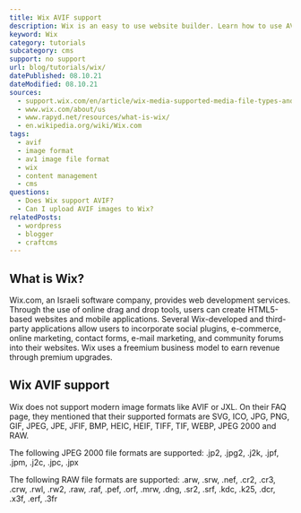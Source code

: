 ```yaml
---
title: Wix AVIF support
description: Wix is an easy to use website builder. Learn how to use AVIF images within Wix.
keyword: Wix
category: tutorials
subcategory: cms
support: no support
url: blog/tutorials/wix/
datePublished: 08.10.21
dateModified: 08.10.21
sources:
  - support.wix.com/en/article/wix-media-supported-media-file-types-and-file-sizes
  - www.wix.com/about/us
  - www.rapyd.net/resources/what-is-wix/
  - en.wikipedia.org/wiki/Wix.com
tags:
  - avif
  - image format
  - av1 image file format
  - wix
  - content management
  - cms
questions:
  - Does Wix support AVIF?
  - Can I upload AVIF images to Wix?
relatedPosts:
  - wordpress
  - blogger
  - craftcms
---
```


## What is Wix?

Wix.com, an Israeli software company, provides web development services. Through the use of online drag and drop tools, users can create HTML5-based websites and mobile applications. Several Wix-developed and third-party applications allow users to incorporate social plugins, e-commerce, online marketing, contact forms, e-mail marketing, and community forums into their websites. Wix uses a freemium business model to earn revenue through premium upgrades.

## Wix AVIF support

Wix does not support modern image formats like AVIF or JXL. On their FAQ page, they mentioned that their supported formats are SVG, ICO, JPG, PNG, GIF, JPEG, JPE, JFIF, BMP, HEIC, HEIF, TIFF, TIF, WEBP, JPEG 2000 and RAW.

The following JPEG 2000 file formats are supported: .jp2, .jpg2, .j2k, .jpf, .jpm, .j2c, .jpc, .jpx

The following RAW file formats are supported: .arw, .srw, .nef, .cr2, .cr3, .crw, .rwl, .rw2, .raw, .raf, .pef, .orf, .mrw, .dng, .sr2, .srf, .kdc, .k25, .dcr, .x3f, .erf, .3fr
